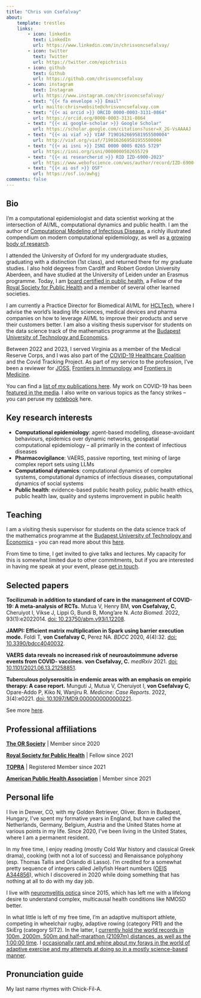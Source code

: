 ```yaml
---
title: "Chris von Csefalvay"
about:
    template: trestles
    links:
        - icon: linkedin
          text: LinkedIn
          url: https://www.linkedin.com/in/chrisvoncsefalvay/
        - icon: twitter
          text: Twitter
          url: https://twitter.com/epichrisis
        - icon: github
          text: Github
          url: https://github.com/chrisvoncsefalvay
        - icon: instagram
          text: Instagram
          url: https://www.instagram.com/chrisvoncsefalvay/
        - text: "{{< fa envelope >}} Email"
          url: mailto:chris+website@chrisvoncsefalvay.com
        - text: "{{< ai orcid >}} ORCID 0000-0003-3131-0864"
          url: https://orcid.org/0000-0003-3131-0864
        - text: "{{< ai google-scholar >}} Google Scholar"
          url: https://scholar.google.com/citations?user=X_2G-VsAAAAJ
        - text: "{{< ai viaf >}} VIAF 7190162669581955500004"
          url: http://viaf.org/viaf/7190162669581955500004
        - text: "{{< ai isni >}} ISNI 0000 0005 0265 5729"
          url: https://isni.org/isni/0000000502655729
        - text: "{{< ai researcherid >}} RID IZD-6900-2023"
          url: https://www.webofscience.com/wos/author/record/IZD-6900-2023
        - text: "{{< ai osf >}} OSF"
          url: https://osf.io/awhgj
comments: false
---
```


## Bio

I'm a computational epidemiologist and data scientist working at the intersection of AI/ML, computational dynamics and public health. I am the author of [Computational Modeling of Infectious Disease](https://computationalinfectiousdisease.com), a richly illustrated compendium on modern computational epidemiology, as well as [a growing body of research](papers).

I attended the University  of Oxford for my undergraduate studies, graduating with a distinction (1st class), and returned there for my graduate studies. I also hold degrees from Cardiff and Robert Gordon University Aberdeen, and have studied at the University of Leiden under an Erasmus programme. Today, I am [board certified in public health](https://cph.nbphe.org/employer_letter/19626), a Fellow of the [Royal Society for Public Health](https://www.rsph.org.uk/) and a member of several other learned societies.

I am currently a Practice Director for Biomedical AI/ML for [HCLTech](https://www.hcltech.com/), where I advise the world's leading life sciences, medical devices and pharma companies on how to leverage AI/ML to improve their products and serve their customers better. I am also a visiting thesis supervisor for students on the data science track of the mathematics programme at the [Budapest University of Technology and Economics](https://www.bme.hu/?language=en).

Between 2022 and 2023, I served Virginia as a member of the Medical Reserve Corps, and I was also part of the [COVID-19 Healthcare Coalition](https://c19hcc.org/) and the Covid Tracking Project. As part of my service to the profession, I've been a reviewer for [JOSS](https://joss.theoj.org/papers/reviewed_by/@chrisvoncsefalvay), [Frontiers in Immunology](https://loop.frontiersin.org/people/1398311/editorial) and [Frontiers in Medicine](https://loop.frontiersin.org/people/1398311/editorial).

You can find a [list of my publications here](papers). My work on COVID-19 has been [featured in the media](media). I also write on various topics as the fancy strikes -- you can peruse my [notebook](blog) here.

## Key research interests

* **Computational epidemiology**: agent-based modelling, disease-avoidant behaviours, epidemics over dynamic networks, geospatial computational epidemiology -- all primarily in the context of infectious diseases
* **Pharmacovigilance**: VAERS, passive reporting, text mining of large complex report sets using LLMs
* **Computational dynamics**: computational dynamics of complex systems, computational dynamics of infectious diseases, computational dynamics of social systems
* **Public health**: evidence-based public health policy, public health ethics, public health law, quality and systems improvement in public health

## Teaching

I am a visiting thesis supervisor for students on the data science track of the mathematics programme at the [Budapest University of Technology and Economics](https://www.bme.hu/?language=en) - you can read more about this [here](teaching).

From time to time, I get invited to give talks and lectures. My capacity for this is somewhat limited due to other commitments, but if you are interested in having me speak at your event, please [get in touch](mailto:chris+website@chrisvoncsefalvay.com).

## Selected papers

**Tocilizumab in addition to standard of care in the management of COVID-19: A meta-analysis of RCTs.** Mutua V, Henry BM, **von Csefalvay, C**, Cheruiyot I, Vikse J, Lippi G, Bundi B, Mong'are N. _Acta Biomed._ 2022, 93(1):e2022014. [doi: 10.23750/abm.v93i1.12208](https://doi.org/10.23750/abm.v93i1.12208).

**JAMPI: Efficient matrix multiplication in Spark using barrier execution mode.** Foldi T, **von Csefalvay C**, Perez NA. _BDCC_ 2020, 4(4):32. [doi: 10.3390/bdcc4040032](https://doi.org/10.3390/bdcc4040032).

**VAERS data reveals no increased risk of neuroautoimmune adverse events from COVID- vaccines.** **von Csefalvay, C.** _medRxiv_ 2021. [doi: 10.1101/2021.06.13.21258851](https://doi.org/10.1101/2021.06.13.21258851).

**Tuberculous polyserositis in endemic areas with an emphasis on empiric therapy: A case report.** Munguti J, Mutua V, Cheruiyot I, **von Csefalvay C**, Opare-Addo P, Kiko N, Wanjiru R. _Medicine: Case Reports_. 2022, 3(4):e0221. [doi: 10.1097/MD9.0000000000000221](https://doi.org/10.1097/MD9.0000000000000221).

See more [here](papers).

## Professional affiliations

**[The OR Society](https://www.theorsociety.com/)** | Member since 2020

**[Royal Society for Public Health](https://www.rsph.org.uk/)** | Fellow since 2021

**[TOPRA](https://www.topra.org/)** | Registered Member since 2021

**[American Public Health Association](https://www.apha.org/)** | Member since 2021


## Personal life

I live in Denver, CO, with my Golden Retriever, Oliver. Born in Budapest, Hungary, I've spent my formative years in England, but have called the Netherlands, Germany, Belgium, Austria and the United States home at various points in my life. Since 2020, I've been living in the United States, where I am a permanent resident.

In my free time, I enjoy reading (mostly Cold War history and classical Greek drama), cooking (with not a lot of success) and Renaissance polyphony (esp. Thomas Tallis and Orlando di Lasso). I'm credited for a somewhat pretty sequence of integers called Jellyfish Heart numbers ([OEIS A344856](https://oeis.org/A344856)), which I discovered in 2020 while doing something that has nothing at all to do with my day job.

I live with [neuromyelitis optica](https://en.wikipedia.org/wiki/Neuromyelitis_optica) since 2015, which has left me with a lifelong desire to understand complex, multicausal health conditions like NMOSD better.

In what little is left of my free time, I'm an adaptive multisport athlete, competing in wheelchair rugby, adaptive rowing (category PR1) and the SkiErg
(category SIT2). In the latter, I [currently hold the world records in 100m, 2000m, 500m and half-marathon (21097m) distances, as well as the 1:00:00 time](https://www.concept2.com/skierg/motivation/records/adaptive-world?event=&gender=M&age_category=30&adaptive=31&op=Search&form_id=concept2_record_search_form#results). I [occasionally rant and whine about my forays in the world of adaptive exercise and my attempts at doing so in a mostly science-based manner](https://chrisvoncsefalvay.com/posts/index.html#category=fitness).

## Pronunciation guide

My last name rhymes with Chick-Fil-A.
